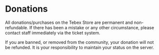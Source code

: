 # Donations

All donations/purchases on the Tebex Store are permanent and non-refundable. If there has been a mistake or any other circumstance, please contact staff immediately via the ticket system.

If you are banned, or removed from the community, your donation will not be refunded. It is your responsibility to maintain your status on the server. 